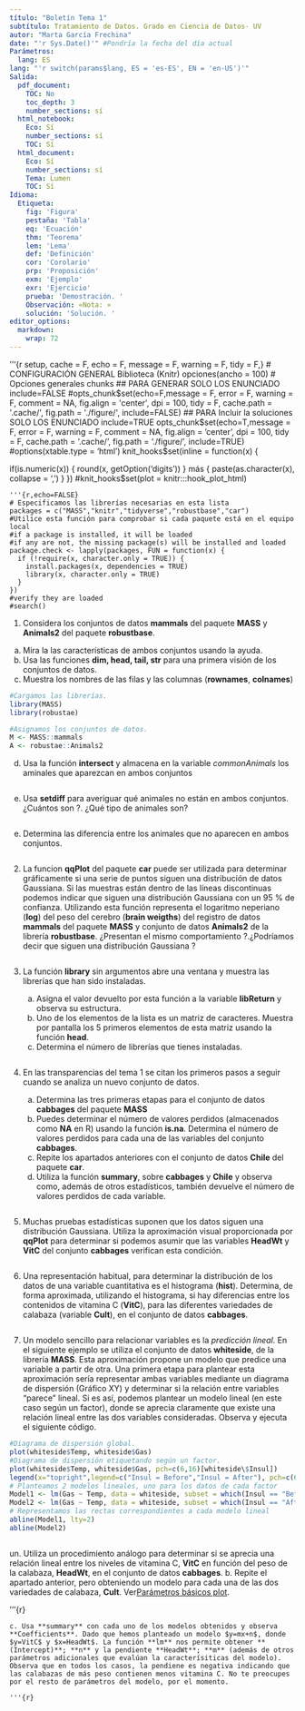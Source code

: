```yaml
---
título: "Boletín Tema 1"
subtítulo: Tratamiento de Datos. Grado en Ciencia de Datos- UV
autor: "Marta García Frechina"
date: "'r Sys.Date()'" #Pondría la fecha del día actual
Parámetros:
  lang: ES
lang: "'r switch(params$lang, ES = 'es-ES', EN = 'en-US')'"
Salida:
  pdf_document:
    TOC: No
    toc_depth: 3
    number_sections: sí
  html_notebook:
    Eco: Sí
    number_sections: sí
    TOC: Sí
  html_document:
    Eco: Sí
    number_sections: sí
    Tema: Lumen
    TOC: Sí
Idioma:
  Etiqueta:
    fig: 'Figura'
    pestaña: 'Tabla'
    eq: 'Ecuación'
    thm: 'Teorema'
    lem: 'Lema'
    def: 'Definición'
    cor: 'Corolario'
    prp: 'Proposición'
    exm: 'Ejemplo'
    exr: 'Ejercicio'
    prueba: 'Demostración. '
    Observación: «Nota: »
    solución: 'Solución. '
editor_options: 
  markdown: 
    wrap: 72
---
```


'''{r setup, cache = F, echo = F, message = F, warning = F, tidy = F,} \# CONFIGURACIÓN GENERAL Biblioteca (Knitr) opciones(ancho = 100) \# Opciones generales chunks \## PARA GENERAR SOLO LOS ENUNCIADO include=FALSE #opts_chunk$set(echo=F,message = F, error = F, warning = F, comment = NA, fig.align = 'center', dpi = 100, tidy = F, cache.path = '.cache/', fig.path = './figure/', include=FALSE) ## PARA Incluir la soluciones SOLO LOS ENUNCIADO include=TRUE opts_chunk$set(echo=T,message = F, error = F, warning = F, comment = NA, fig.align = 'center', dpi = 100, tidy = F, cache.path = '.cache/', fig.path = './figure/', include=TRUE) #options(xtable.type = 'html') knit_hooks\$set(inline = function(x) {

if(is.numeric(x)) { round(x, getOption('digits')) } más { paste(as.character(x), collapse = ',') } }) #knit_hooks\$set(plot = knitr:::hook_plot_html)


    '''{r,echo=FALSE}
    # Especificamos las librerías necesarias en esta lista
    packages = c("MASS","knitr","tidyverse","robustbase","car")
    #Utilice esta función para comprobar si cada paquete está en el equipo local
    #if a package is installed, it will be loaded
    #if any are not, the missing package(s) will be installed and loaded
    package.check <- lapply(packages, FUN = function(x) {
      if (!require(x, character.only = TRUE)) {
        install.packages(x, dependencies = TRUE)
        library(x, character.only = TRUE)
      }
    })
    #verify they are loaded
    #search()

1.  Considera los conjuntos de datos **mammals** del paquete **MASS** y **Animals2** del paquete **robustbase**.

<!-- -->

a.  Mira la las características de ambos conjuntos usando la ayuda.
b.  Usa las funciones **dim, head, tail, str** para una primera visión de los conjuntos de datos.
c.  Muestra los nombres de las filas y las columnas (**rownames**, **colnames**)

```r
#Cargamos las librerías.
library(MASS)
library(robustae)

#Asignamos los conjuntos de datos.
M <- MASS::mammals
A <- robustae::Animals2
```

d.  Usa la función **intersect** y almacena en la variable *commonAnimals* los aminales que aparezcan en ambos conjuntos

```r
```

e.  Usa **setdiff** para averiguar qué animales no están en ambos conjuntos. ¿Cuántos son ?. ¿Qué tipo de animales son?

```r
```

e.  Determina las diferencia entre los animales que no aparecen en ambos conjuntos.

```r
```

2.  La funcion **qqPlot** del paquete **car** puede ser utilizada para determinar gráficamente si una serie de puntos siguen una distribución de datos Gaussiana. Si las muestras están dentro de las líneas discontinuas podemos indicar que siguen una distribución Gaussiana con un 95 % de confianza. Utilizando esta función representa el logaritmo neperiano (**log**) del peso del cerebro (**brain weigths**) del registro de datos **mammals** del paquete **MASS** y conjunto de datos **Animals2** de la librería **robustbase**. ¿Presentan el mismo comportamiento ?.¿Podríamos decir que siguen una distribución Gaussiana ?

```r
```

3.  La función **library** sin argumentos abre una ventana y muestra las librerías que han sido instaladas.

    a.  Asigna el valor devuelto por esta función a la variable **libReturn** y observa su estructura.
    b.  Uno de los elementos de la lista es un matriz de caracteres. Muestra por pantalla los 5 primeros elementos de esta matriz usando la función **head**.
    c.  Determina el número de librerías que tienes instaladas.

    ```r
    ```

4.  En las transparencias del tema 1 se citan los primeros pasos a seguir cuando se analiza un nuevo conjunto de datos.

    a.  Determina las tres primeras etapas para el conjunto de datos **cabbages** del paquete **MASS**
    b.  Puedes determinar el número de valores perdidos (almacenados como **NA** en R) usando la función **is.na**. Determina el número de valores perdidos para cada una de las variables del conjunto **cabbages**.
    c.  Repite los apartados anteriores con el conjunto de datos **Chile** del paquete **car**.
    d.  Utiliza la función **summary**, sobre **cabbages** y **Chile** y observa como, además de otros estadísticos, también devuelve el número de valores perdidos de cada variable.

```r
```

5.  Muchas pruebas estadísticas suponen que los datos siguen una distribución Gaussiana. Utiliza la aproximación visual proporcionada por **qqPlot** para determinar si podemos asumir que las variables **HeadWt** y **VitC** del conjunto **cabbages** verifican esta condición.

```r
```

6.  Una representación habitual, para determinar la distribución de los datos de una variable cuantitativa es el histograma (**hist**). Determina, de forma aproximada, utilizando el histograma, si hay diferencias entre los contenidos de vitamina C (**VitC**), para las diferentes variedades de calabaza (variable **Cult**), en el conjunto de datos **cabbages**.

```r
```

7.  Un modelo sencillo para relacionar variables es la *predicción lineal*. En el siguiente ejemplo se utiliza el conjunto de datos **whiteside**, de la librería **MASS**. Esta aproximación propone un modelo que predice una variable a partir de otra. Una primera etapa para plantear esta aproximación sería representar ambas variables mediante un diagrama de dispersión (Gráfico XY) y determinar si la relación entre variables "parece" lineal. Si es así, podemos plantear un modelo lineal (en este caso según un factor), donde se aprecia claramente que existe una relación lineal entre las dos variables consideradas. Observa y ejecuta el siguiente código.

```r
#Diagrama de dispersión global.
plot(whiteside$Temp, whiteside$Gas)
#Diagrama de dispersión etiquetando según un factor.
plot(whiteside$Temp, whiteside$Gas, pch=c(6,16)[whiteside\$Insul])
legend(x="topright",legend=c("Insul = Before","Insul = After"), pch=c(6,16))
# Planteamos 2 modelos lineales, uno para los datos de cada factor
Model1 <- lm(Gas ~ Temp, data = whiteside, subset = which(Insul == "Before"))
Model2 <- lm(Gas ~ Temp, data = whiteside, subset = which(Insul == "After"))
# Representamos las rectas correspondientes a cada modelo lineal
abline(Model1, lty=2)
abline(Model2)
```

```r
```

un. Utiliza un procedimiento análogo para determinar si se aprecia una relación lineal entre los niveles de vitamina C, **VitC** en función del peso de la calabaza, **HeadWt**, en el conjunto de datos **cabbages**. b. Repite el apartado anterior, pero obteniendo un modelo para cada una de las dos variedades de calabaza, **Cult**. Ver[Parámetros básicos plot](https://www.statmethods.net/advgraphs/parameters.html).

'''{r}


    c. Usa **summary** con cada uno de los modelos obtenidos y observa **Coefficients**. Dado que hemos planteado un modelo $y=mx+n$, donde $y=VitC$ y $x=HeadWt$. La función **lm** nos permite obtener **(Intercept)**; **n** y la pendiente **HeadWt**; **m** (además de otros parámetros adicionales que evalúan la caracterísiticas del modelo). Observa que en todos los casos, la pendiene es negativa indicando que las calabazas de más peso contienen menos vitamina C. No te preocupes por el resto de parámetros del modelo, por el momento.

    '''{r}
